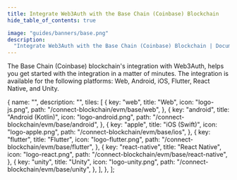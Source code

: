 ```yaml
---
title: Integrate Web3Auth with the Base Chain (Coinbase) Blockchain
hide_table_of_contents: true

image: "guides/banners/base.png"
description:
  "Integrate Web3Auth with the Base Chain (Coinbase) Blockchain | Documentation - Web3Auth"
---
```



<SEO
  title="Integrate Web3Auth with the Base Chain (Coinbase) Blockchain"
  description="Integrate Web3Auth with the Base Chain (Coinbase) Blockchain | Documentation - Web3Auth"
  image="https://web3auth.io/docs/guides/banners/base.png"
  slug="/connect-blockchain/evm/base"
/>

The Base Chain (Coinbase) blockchain's integration with Web3Auth, helps you get started with the
integration in a matter of minutes. The integration is available for the following platforms: Web,
Android, iOS, Flutter, React Native, and Unity.

  {
    name: "",
    description: "",
    tiles: [
      {
        key: "web",
        title: "Web",
        icon: "logo-js.png",
        path: "/connect-blockchain/evm/base/web",
      },
      {
        key: "android",
        title: "Android (Kotlin)",
        icon: "logo-android.png",
        path: "/connect-blockchain/evm/base/android",
      },
      {
        key: "apple",
        title: "iOS (Swift)",
        icon: "logo-apple.png",
        path: "/connect-blockchain/evm/base/ios",
      },
      {
        key: "flutter",
        title: "Flutter",
        icon: "logo-flutter.png",
        path: "/connect-blockchain/evm/base/flutter",
      },
      {
        key: "react-native",
        title: "React Native",
        icon: "logo-react.png",
        path: "/connect-blockchain/evm/base/react-native",
      },
      {
        key: "unity",
        title: "Unity",
        icon: "logo-unity.png",
        path: "/connect-blockchain/evm/base/unity",
      },
    ],
  },
];

<Tiles tileGroups={Base} />
